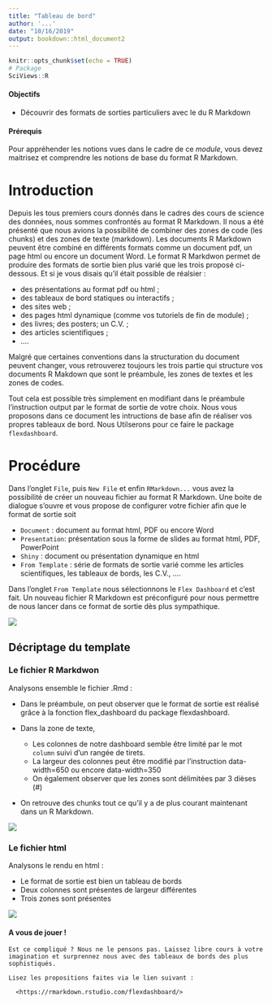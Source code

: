 ```yaml
---
title: "Tableau de bord"
author: '...'
date: "10/16/2019"
output: bookdown::html_document2
---
```


```r
knitr::opts_chunk$set(echo = TRUE)
# Package
SciViews::R
```

#### Objectifs {-}

- Découvrir des formats de sorties particuliers avec le du R Markdown

#### Prérequis {-} 

Pour appréhender les notions vues dans le cadre de ce *module*, vous devez maitrisez et comprendre les notions de base du format R Markdown.

# Introduction

Depuis les tous premiers cours donnés dans le cadres des cours de science des données, nous sommes confrontés au format R Markdown. Il nous a été présenté que nous avions la possibilité de combiner des zones de code (les chunks) et des zones de texte (markdown). Les documents R Markdown peuvent être combiné en différents formats comme un document pdf, un page html ou encore un document Word. Le format R Markdwon permet de produire des formats de sortie bien plus varié que les trois proposé ci-dessous. Et si je vous disais qu'il était possible de réalsier : 

- des présentations au format pdf ou html ;
- des tableaux de bord statiques ou interactifs ;
- des sites web ;
- des pages html dynamique (comme vos tutoriels de fin de module) ;
- des livres; des posters; un C.V. ; 
- des articles scientifiques ;
- ....

Malgré que certaines conventions dans la structuration du document peuvent changer, vous retrouverez toujours les trois partie qui structure vos documents R Makdown que sont le préambule, les zones de textes et les zones de codes.

Tout cela est possible très simplement en modifiant dans le préambule l'instruction output par le format de sortie de votre choix. Nous vous proposons dans ce document les intructions de base afin de réaliser vos propres tableaux de bord. Nous Utilserons pour ce faire le package `flexdashboard`. 

# Procédure

Dans l'onglet `File`, puis `New File` et enfin `RMarkdown...` vous avez la possibilité de créer un nouveau fichier au format R Markdown. Une boite de dialogue s'ouvre et vous propose de configurer votre fichier afin que le format de sortie soit 

- `Document` : document au format html, PDF ou encore Word
- `Presentation`: présentation sous la forme de slides au format html, PDF, PowerPoint
- `Shiny` : document ou présentation dynamique en html 
- `From Template` : série de formats de sortie varié comme les articles scientifiques, les tableaux de bords, les C.V., ....

Dans l'onglet `From Template` nous sélectionnons le `Flex Dashboard` et c'est fait. Un nouveau fichier R Markdown est préconfiguré pour nous permettre de nous lancer dans ce format de sortie dès plus sympathique. 

![](images/dashboard/dashboard0.gif) 

## Décriptage du template

### Le fichier R Markdwon 

Analysons ensemble le fichier .Rmd :

- Dans le préambule, on peut observer que le format de sortie est réalisé grâce à la fonction flex_dashboard du package flexdashboard.

- Dans la zone de texte, 
    + Les colonnes de notre dashboard semble être limité par le mot `column` suivi d'un rangée de tirets.
    + La largeur des colonnes peut être modifié par l'instruction data-width=650 ou encore data-width=350 
    + On également observer que les zones sont délimitées par 3 dièses (#)

- On retrouve des chunks tout ce qu'il y a de plus courant maintenant dans un R Markdown.

![](images/dashboard/dashboard1.png) 

### Le fichier html

Analysons le rendu en html :

- Le format de sortie est bien un tableau de bords
- Deux colonnes sont présentes de largeur différentes
- Trois zones sont présentes 

![](images/dashboard/dashboard2.png)

#### A vous de jouer ! {-}

```block2
Est ce compliqué ? Nous ne le pensons pas. Laissez libre cours à votre imagination et surprennez nous avec des tableaux de bords des plus sophistiqués.

Lisez les propositions faites via le lien suivant :

  <https://rmarkdown.rstudio.com/flexdashboard/>
```


